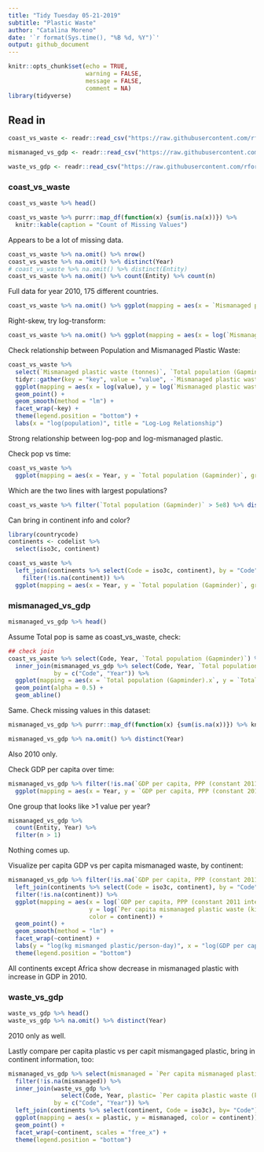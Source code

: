 ```yaml
---
title: "Tidy Tuesday 05-21-2019"
subtitle: "Plastic Waste"
author: "Catalina Moreno"
date: '`r format(Sys.time(), "%B %d, %Y")`'
output: github_document
---
```


```r
knitr::opts_chunk$set(echo = TRUE,
                      warning = FALSE,
                      message = FALSE,
                      comment = NA)
library(tidyverse)
```

## Read in

```r
coast_vs_waste <- readr::read_csv("https://raw.githubusercontent.com/rfordatascience/tidytuesday/master/data/2019/2019-05-21/coastal-population-vs-mismanaged-plastic.csv")

mismanaged_vs_gdp <- readr::read_csv("https://raw.githubusercontent.com/rfordatascience/tidytuesday/master/data/2019/2019-05-21/per-capita-mismanaged-plastic-waste-vs-gdp-per-capita.csv")

waste_vs_gdp <- readr::read_csv("https://raw.githubusercontent.com/rfordatascience/tidytuesday/master/data/2019/2019-05-21/per-capita-plastic-waste-vs-gdp-per-capita.csv")

```

### coast_vs_waste

```r
coast_vs_waste %>% head()

coast_vs_waste %>% purrr::map_df(function(x) {sum(is.na(x))}) %>% 
  knitr::kable(caption = "Count of Missing Values")
```

Appears to be a lot of missing data. 

```r
coast_vs_waste %>% na.omit() %>% nrow() 
coast_vs_waste %>% na.omit() %>% distinct(Year)
# coast_vs_waste %>% na.omit() %>% distinct(Entity) 
coast_vs_waste %>% na.omit() %>% count(Entity) %>% count(n)
```

Full data for year 2010, 175 different countries. 

```r
coast_vs_waste %>% na.omit() %>% ggplot(mapping = aes(x = `Mismanaged plastic waste (tonnes)`)) + geom_histogram() + facet_wrap(~Year)
```

Right-skew, try log-transform:

```r
coast_vs_waste %>% na.omit() %>% ggplot(mapping = aes(x = log(`Mismanaged plastic waste (tonnes)`))) + geom_histogram() + facet_wrap(~Year)

```

Check relationship between Population and Mismanaged Plastic Waste:


```r
coast_vs_waste %>% 
  select(`Mismanaged plastic waste (tonnes)`, `Total population (Gapminder)`, `Coastal population`) %>% 
  tidyr::gather(key = "key", value = "value", -`Mismanaged plastic waste (tonnes)`) %>% 
  ggplot(mapping = aes(x = log(value), y = log(`Mismanaged plastic waste (tonnes)`), color = key)) + 
  geom_point() + 
  geom_smooth(method = "lm") + 
  facet_wrap(~key) +
  theme(legend.position = "bottom") +
  labs(x = "log(population)", title = "Log-Log Relationship")
```

Strong relationship between log-pop and log-mismanaged plastic. 

Check pop vs time:
```r
coast_vs_waste %>% 
  ggplot(mapping = aes(x = Year, y = `Total population (Gapminder)`, group = Code)) + geom_line()
```


Which are the two lines with largest populations? 

```r
coast_vs_waste %>% filter(`Total population (Gapminder)` > 5e8) %>% distinct(Code)
```

Can bring in continent info and color?

```r
library(countrycode)
continents <- codelist %>%
  select(iso3c, continent)

coast_vs_waste %>% 
  left_join(continents %>% select(Code = iso3c, continent), by = "Code") %>% 
    filter(!is.na(continent)) %>% 
  ggplot(mapping = aes(x = Year, y = `Total population (Gapminder)`, group = Code, color = continent)) + geom_line() + facet_wrap(~continent)
```

### mismanaged_vs_gdp

```r
mismanaged_vs_gdp %>% head()
```

Assume Total pop is same as coast_vs_waste, check:

```r
## check join
coast_vs_waste %>% select(Code, Year, `Total population (Gapminder)`) %>% 
  inner_join(mismanaged_vs_gdp %>% select(Code, Year, `Total population (Gapminder)`),
             by = c("Code", "Year")) %>% 
  ggplot(mapping = aes(x = `Total population (Gapminder).x`, y = `Total population (Gapminder).y`)) +
  geom_point(alpha = 0.5) + 
  geom_abline()
```

Same. Check missing values in this dataset:

```r
mismanaged_vs_gdp %>% purrr::map_df(function(x) {sum(is.na(x))}) %>% knitr::kable(caption = "Count of Missing Values")

mismanaged_vs_gdp %>% na.omit() %>% distinct(Year)
```

Also 2010 only. 

Check GDP per capita over time:
```r
mismanaged_vs_gdp %>% filter(!is.na(`GDP per capita, PPP (constant 2011 international $) (Rate)`)) %>% 
  ggplot(mapping = aes(x = Year, y = `GDP per capita, PPP (constant 2011 international $) (Rate)`, group = Code)) + geom_line()
```

One group that looks like >1 value per year?
```r
mismanaged_vs_gdp %>% 
  count(Entity, Year) %>% 
  filter(n > 1) 
```


Nothing comes up. 

Visualize per capita GDP vs per capita mismanaged waste, by continent:

```r
mismanaged_vs_gdp %>% filter(!is.na(`GDP per capita, PPP (constant 2011 international $) (Rate)`)) %>% 
  left_join(continents %>% select(Code = iso3c, continent), by = "Code") %>% 
  filter(!is.na(continent)) %>% 
  ggplot(mapping = aes(x = log(`GDP per capita, PPP (constant 2011 international $) (Rate)`),
                       y = log(`Per capita mismanaged plastic waste (kilograms per person per day)`),
                       color = continent)) + 
  geom_point() +
  geom_smooth(method = "lm") +
  facet_wrap(~continent) + 
  labs(y = "log(kg mismanged plastic/person-day)", x = "log(GDP per capita)") +
  theme(legend.position = "bottom")
```

All continents except Africa show decrease in mismanaged plastic with increase in GDP in 2010.

### waste_vs_gdp


```r
waste_vs_gdp %>% head()
waste_vs_gdp %>% na.omit() %>% distinct(Year)
```

2010 only as well. 

Lastly compare per capita plastic vs per capit mismangaged plastic, bring in continent information, too:

```r
mismanaged_vs_gdp %>% select(mismanaged = `Per capita mismanaged plastic waste (kilograms per person per day)`, Code, Year) %>% 
  filter(!is.na(mismanaged)) %>% 
  inner_join(waste_vs_gdp %>% 
               select(Code, Year, plastic= `Per capita plastic waste (kilograms per person per day)`), 
             by = c("Code", "Year")) %>% 
  left_join(continents %>% select(continent, Code = iso3c), by= "Code") %>% 
  ggplot(mapping = aes(x = plastic, y = mismanaged, color = continent)) + 
  geom_point() + 
  facet_wrap(~continent, scales = "free_x") + 
  theme(legend.position = "bottom")
```

